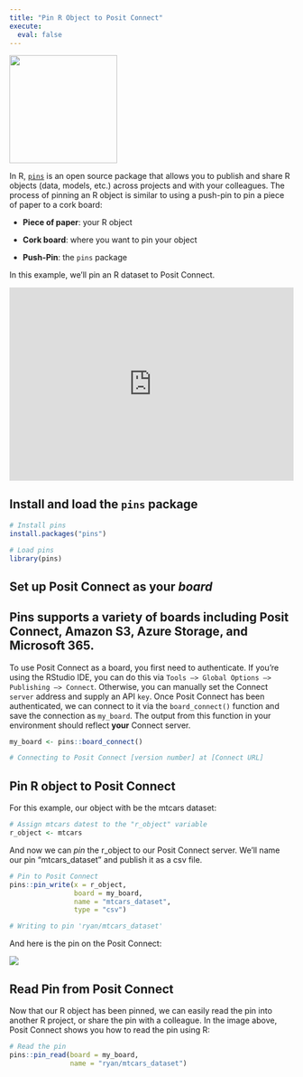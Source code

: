 ```yaml
---
title: "Pin R Object to Posit Connect"
execute: 
  eval: false
---
```


![](/images/pins_hex.png){fig-align="center" width="191"}

In R, [`pins`](https://pins.rstudio.com/index.html) is an open source package that allows you to publish and share R objects (data, models, etc.) across projects and with your colleagues. The process of pinning an R object is similar to using a push-pin to pin a piece of paper to a cork board:

-   **Piece of paper**: your R object

-   **Cork board**: where you want to pin your object

-   **Push-Pin**: the `pins` package

In this example, we'll pin an R dataset to Posit Connect.

::: {style="position: relative; padding-bottom: 67.79661016949152%; height: 0;"}
<iframe src="https://www.loom.com/embed/51e79245e0f14750a35bd43e7a9d2742" frameborder="0" webkitallowfullscreen mozallowfullscreen allowfullscreen style="position: absolute; top: 0; left: 0; width: 100%; height: 100%;">

</iframe>
:::

## Install and load the `pins` package

```r
# Install pins
install.packages("pins")

# Load pins
library(pins)
```

## Set up Posit Connect as your *board*

::: callout-note
## Pins supports a variety of boards including Posit Connect, Amazon S3, Azure Storage, and Microsoft 365.
:::

To use Posit Connect as a board, you first need to authenticate. If you're using the RStudio IDE, you can do this via `Tools –> Global Options –> Publishing –> Connect`. Otherwise, you can manually set the Connect `server` address and supply an API `key`. Once Posit Connect has been authenticated, we can connect to it via the `board_connect()` function and save the connection as `my_board`. The output from this function in your environment should reflect **your** Connect server.

```r
my_board <- pins::board_connect()

# Connecting to Posit Connect [version number] at [Connect URL]
```

## Pin R object to Posit Connect

For this example, our object with be the mtcars dataset:

```r
# Assign mtcars datest to the "r_object" variable
r_object <- mtcars
```

And now we can *pin* the r_object to our Posit Connect server. We'll name our pin "mtcars_dataset" and publish it as a csv file.

```r
# Pin to Posit Connect
pins::pin_write(x = r_object,
                board = my_board,
                name = "mtcars_dataset",
                type = "csv")

# Writing to pin 'ryan/mtcars_dataset'
```

And here is the pin on the Posit Connect:

![](/images/pin_mtcars.png){fig-align="center"}

## Read Pin from Posit Connect

Now that our R object has been pinned, we can easily read the pin into another R project, or share the pin with a colleague. In the image above, Posit Connect shows you how to read the pin using R:

```r
# Read the pin
pins::pin_read(board = my_board,
               name = "ryan/mtcars_dataset")
```


